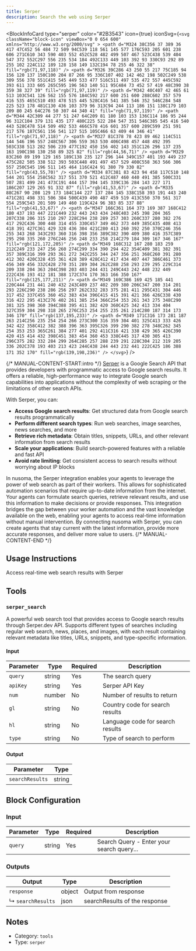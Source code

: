 ```yaml
---
title: Serper
description: Search the web using Serper
---
```



<BlockInfoCard
  type="serper"
  color="#2B3543"
  icon={true}
  iconSvg={`<svg className="block-icon" viewBox="0 0 654 600" xmlns="http://www.w3.org/2000/svg" >
      <path
        d="M324 38C356 37 389 36 417 47C452 56 484 72 509 94C539 118 561 145 577 176C593 205 601 238 606 271C610 343 590 403 552 452C528 482 499 507 467 523C438 539 404 547 372 552C297 556 235 534 184 492C133 449 103 392 93 330C93 292 89 255 102 224C112 189 128 158 149 132C194 78 255 46 322 38"
        fill="rgb(71,97,118)"
      />
      <path
        d="M326 39C286 43 250 55 217 75C185 94 156 120 137 150C100 204 87 266 95 336C107 402 142 462 198 502C249 538 309 556 378 551C415 545 449 533 477 516C511 497 535 472 557 445C592 393 611 333 605 265C595 196 563 140 511 95C484 73 452 57 419 48C390 38 359 38 327 39"
        fill="rgb(71,97,119)"
      />
      <path
        d="M342 40C407 42 465 61 513 103C541 126 562 155 576 184C592 217 600 251 600 288C602 357 579 416 535 465C510 493 478 515 445 528C416 541 385 546 352 546C284 548 225 523 178 481C130 436 103 379 96 313C94 244 113 186 151 138C179 103 209 80 245 64C276 50 307 44 340 41"
        fill="rgb(71,97,119)"
      />
      <path
        d="M344 42C309 44 277 51 247 64C209 81 180 103 153 136C114 186 95 244 96 312C104 379 131 435 177 480C225 522 284 547 351 546C385 545 416 540 443 528C478 514 509 492 533 466C578 416 601 357 600 289C599 251 591 217 576 187C561 156 541 127 515 105C466 63 409 44 346 41"
        fill="rgb(71,97,118)"
      />
      <path
        d="M327 81C378 78 423 89 462 114C511 144 546 196 557 248C567 306 559 363 530 406C498 457 448 492 395 503C338 513 282 506 239 477C192 450 156 402 143 351C126 296 137 235 163 190C198 130 258 89 325 82"
        fill="rgb(44,56,71)"
      />
      <path
        d="M329 83C260 89 199 129 165 189C138 235 127 296 144 349C157 401 193 449 237 475C282 505 338 512 393 503C448 491 497 457 529 408C558 363 566 306 557 250C545 196 511 145 464 116C424 91 380 79 330 82"
        fill="rgb(43,55,70)"
      />
      <path
        d="M334 87C381 83 423 94 458 117C510 148 544 201 554 258C562 317 551 370 521 412C487 460 440 491 385 500C331 507 281 499 241 473C191 444 157 394 145 339C136 284 143 227 171 186C207 129 265 91 332 87"
        fill="rgb(41,53,67)"
      />
      <path
        d="M335 88C267 90 208 129 173 184C144 227 137 284 145 338C158 393 191 443 240 471C281 498 331 506 384 500C439 490 487 459 519 413C550 370 561 317 554 259C543 201 509 149 460 119C424 96 383 85 337 88"
        fill="rgb(41,53,67)"
      />
      <path
        d="M347 166C361 164 373 169 387 168C412 180 437 193 447 221C449 232 443 243 434 248C403 245 398 204 365 207C338 206 315 210 297 228C294 238 289 257 303 260C337 280 382 276 417 292C436 300 448 314 455 330C457 349 462 373 449 385C435 408 413 418 391 427C361 429 328 436 304 421C280 413 260 392 250 370C246 356 255 343 268 343C293 360 316 398 356 389C382 390 409 380 416 357C389 295 298 335 260 276C246 256 248 233 258 214C279 184 309 167 346 167"
        fill="rgb(121,172,205)"
      />
      <path
        d="M349 168C312 167 280 183 259 212C249 233 247 256 260 274C299 334 390 294 422 354C409 381 382 391 357 389C316 399 293 361 272 342C255 344 247 356 251 368C260 391 280 412 302 420C328 435 361 428 389 428C412 417 434 407 447 386C461 373 456 349 456 332C428 270 351 289 304 262C288 258 293 239 295 229C314 209 338 204 363 204C398 203 403 244 431 249C443 242 448 232 449 222C436 193 412 181 388 172C374 170 363 166 350 167"
        fill="rgb(125,177,211)"
      />
      <path
        d="M349 169C386 169 425 185 441 220C444 231 441 240 432 243C409 237 402 209 380 206C347 200 314 201 293 226C290 238 286 256 297 262C332 283 375 281 411 295C431 304 446 317 452 337C455 360 452 383 434 396C415 415 391 421 366 426C338 430 316 422 295 413C276 402 261 385 254 366C254 353 261 343 275 348C290 381 325 398 360 394C388 395 411 382 420 360C425 342 413 334 404 327C359 304 298 318 265 276C253 254 255 235 261 214C280 187 314 173 346 170"
        fill="rgb(137,195,233)"
      />
      <path
        d="M349 171C316 173 281 187 263 214C256 235 254 254 266 273C300 316 359 304 401 325C413 333 426 342 422 358C412 382 388 396 363 395C326 399 290 382 278 348C262 345 254 353 253 365C261 384 277 401 292 411C316 421 338 429 365 426C390 420 415 414 432 398C451 383 454 360 453 338C445 317 430 305 413 296C375 282 332 284 299 264C285 257 288 239 291 228C304 212 319 205 336 202C378 193 403 213 423 244C438 244 443 232 441 222C425 186 388 171 352 170"
        fill="rgb(139,198,236)"
      />
    </svg>`}
/>

{/* MANUAL-CONTENT-START:intro */}
[Serper](https://www.serper.com/) is a Google Search API that provides developers with programmatic access to Google search results. It offers a reliable, high-performance way to integrate Google search capabilities into applications without the complexity of web scraping or the limitations of other search APIs.

With Serper, you can:

- **Access Google search results**: Get structured data from Google search results programmatically
- **Perform different search types**: Run web searches, image searches, news searches, and more
- **Retrieve rich metadata**: Obtain titles, snippets, URLs, and other relevant information from search results
- **Scale your applications**: Build search-powered features with a reliable and fast API
- **Avoid rate limiting**: Get consistent access to search results without worrying about IP blocks

In nusoma, the Serper integration enables your agents to leverage the power of web search as part of their workers. This allows for sophisticated automation scenarios that require up-to-date information from the internet. Your agents can formulate search queries, retrieve relevant results, and use this information to make decisions or provide responses. This integration bridges the gap between your worker automation and the vast knowledge available on the web, enabling your agents to access real-time information without manual intervention. By connecting nusoma with Serper, you can create agents that stay current with the latest information, provide more accurate responses, and deliver more value to users.
{/* MANUAL-CONTENT-END */}

## Usage Instructions

Access real-time web search results with Serper

## Tools

### `serper_search`

A powerful web search tool that provides access to Google search results through Serper.dev API. Supports different types of searches including regular web search, news, places, and images, with each result containing relevant metadata like titles, URLs, snippets, and type-specific information.

#### Input

| Parameter | Type   | Required | Description                      |
| --------- | ------ | -------- | -------------------------------- |
| `query`   | string | Yes      | The search query                 |
| `apiKey`  | string | Yes      | Serper API Key                   |
| `num`     | number | No       | Number of results to return      |
| `gl`      | string | No       | Country code for search results  |
| `hl`      | string | No       | Language code for search results |
| `type`    | string | No       | Type of search to perform        |

#### Output

| Parameter       | Type   |
| --------------- | ------ |
| `searchResults` | string |

## Block Configuration

### Input

| Parameter | Type   | Required | Description                               |
| --------- | ------ | -------- | ----------------------------------------- |
| `query`   | string | Yes      | Search Query - Enter your search query... |

### Outputs

| Output            | Type   | Description                   |
| ----------------- | ------ | ----------------------------- |
| `response`        | object | Output from response          |
| ↳ `searchResults` | json   | searchResults of the response |

## Notes

- Category: `tools`
- Type: `serper`
